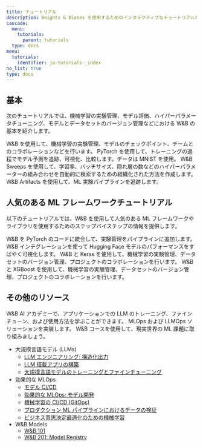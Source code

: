 ```yaml
---
title: チュートリアル
description: Weights & Biases を使用するためのインタラクティブなチュートリアルを始めましょう。
cascade:
  menu:
    tutorials:
      parent: tutorials
  type: docs
menu:
  tutorials:
    identifier: ja-tutorials-_index
no_list: true
type: docs
---
```


## 基本

次のチュートリアルでは、機械学習の実験管理、モデル評価、ハイパーパラメータチューニング、モデルとデータセットのバージョン管理などにおける W&B の基本を紹介します。

<CardGroup cols={2}>
<Card title="実験を追跡する" href="/tutorials/experiments/">
W&B を使用して、機械学習の実験管理、モデルのチェックポイント、チームとのコラボレーションなどを行います。
</Card>
<Card title="予測を可視化する" href="/tutorials/tables/">
PyTorch を使用して、トレーニングの過程でモデル予測を追跡、可視化、比較します。データは MNIST を使用。
</Card>
</CardGroup>

<CardGroup cols={2}>
<Card title="ハイパーパラメーターを調整する" href="/tutorials/sweeps/">
W&B Sweeps を使用して、学習率、バッチサイズ、隠れ層の数などのハイパーパラメーターの組み合わせを自動的に検索するための組織化された方法を作成します。
</Card>
<Card title="モデルとデータセットを追跡する" href="/tutorials/artifacts/">
W&B Artifacts を使用して、ML 実験パイプラインを追跡します。
</Card>
</CardGroup>

## 人気のある ML フレームワークチュートリアル

以下のチュートリアルでは、W&B を使用して人気のある ML フレームワークやライブラリを使用するためのステップバイステップの情報を提供します。

<CardGroup cols={2}>
<Card title="PyTorch" href="/tutorials/pytorch">
W&B を PyTorch のコードに統合して、実験管理をパイプラインに追加します。
</Card>
<Card title="HuggingFace Transformers" href="/tutorials/huggingface">
W&B インテグレーションを使って Hugging Face モデルのパフォーマンスをすばやく可視化します。
</Card>
</CardGroup>

<CardGroup cols={2}>
<Card title="Keras" href="/tutorials/tensorflow">
W&B と Keras を使用して、機械学習の実験管理、データセットのバージョン管理、プロジェクトのコラボレーションを行います。
</Card>
<Card title="XGBoost" href="/tutorials/xgboost_sweeps/">
W&B と XGBoost を使用して、機械学習の実験管理、データセットのバージョン管理、プロジェクトのコラボレーションを行います。
</Card>
</CardGroup>

## その他のリソース

W&B AI アカデミーで、アプリケーションでの LLM のトレーニング、ファインチューン、および使用方法を学ぶことができます。 MLOps および LLMOps ソリューションを実装します。 W&B コースを使用して、現実世界の ML 課題に取り組みましょう。

- 大規模言語モデル (LLMs)
    - [LLM エンジニアリング: 構造化出力](https://www.wandb.courses/courses/steering-language-models?utm_source=wandb_docs&utm_medium=code&utm_campaign=tutorials)
    - [LLM 搭載アプリの構築](https://www.wandb.courses/courses/building-llm-powered-apps?utm_source=wandb_docs&utm_medium=code&utm_campaign=tutorials)
    - [大規模言語モデルのトレーニングとファインチューニング](https://www.wandb.courses/courses/training-fine-tuning-LLMs?utm_source=wandb_docs&utm_medium=code&utm_campaign=tutorials)
- 効果的な MLOps
    - [モデル CI/CD](https://www.wandb.courses/courses/enterprise-model-management?utm_source=wandb_docs&utm_medium=code&utm_campaign=tutorials)
    - [効果的な MLOps: モデル開発](https://www.wandb.courses/courses/effective-mlops-model-development?utm_source=wandb_docs&utm_medium=code&utm_campaign=tutorials)
    - [機械学習の CI/CD (GitOps)](https://www.wandb.courses/courses/ci-cd-for-machine-learning?utm_source=wandb_docs&utm_medium=code&utm_campaign=tutorials)
    - [プロダクション ML パイプラインにおけるデータの検証](https://www.wandb.courses/courses/data-validation-for-machine-learning?utm_source=wandb_docs&utm_medium=code&utm_campaign=tutorials)
    - [ビジネス意思決定最適化のための機械学習](https://www.wandb.courses/courses/decision-optimization?utm_source=wandb_docs&utm_medium=code&utm_campaign=tutorials)
- W&B Models 
    - [W&B 101](https://wandb.ai/site/courses/101/?utm_source=wandb_docs&utm_medium=code&utm_campaign=tutorials)
    - [W&B 201: Model Registry](https://www.wandb.courses/courses/201-model-registry?utm_source=wandb_docs&utm_medium=code&utm_campaign=tutorials)